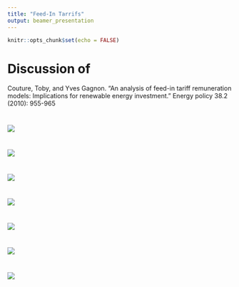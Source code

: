 ```yaml
---
title: "Feed-In Tarrifs"
output: beamer_presentation
---
```


```r
knitr::opts_chunk$set(echo = FALSE)
```

# Discussion of

Couture, Toby, and Yves Gagnon. "An analysis of feed-in tariff remuneration models: Implications for renewable energy investment." Energy policy 38.2 (2010): 955-965

#

![](FixedPriceFIT.PNG)

#

![](FixedPriceInflationFIT.PNG)

#

![](FrontLoadedFIT.PNG)

#
![](SpotMarketGapFIT.PNG)

#
![](PremPriceFIT.PNG)

#
![](PremiumFIT.PNG)

#
![](PercentRetailFIT.PNG)
